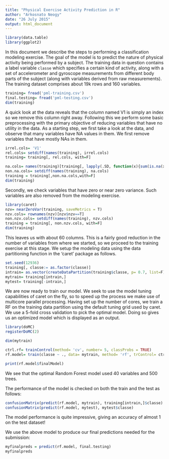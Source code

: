 ```yaml
---
title: "Physical Exercise Activity Prediction in R"
author: "Arkosnato Neogy"
date: "26 July 2015"
output: html_document
---
```


```r
library(data.table)
library(ggplot2)
```

In this document we describe the steps to performing a classification modeling exercise. The goal of the model is to predict the nature of physical activity being performed by a subject. The training data in question contains a label variable `classe` which specifies a certain kind of activity, along with a set of accelerometer and gyroscope measurements from different body parts of the subject (along with variables derived from raw measurements). The training dataset comprises about 19k rows and 160 variables.

```r
training= fread('pml-training.csv')
final.testing= fread('pml-testing.csv')
dim(training)
```

A quick look at the data reveals that the column named V1 is simply an index so we remove this column right away. Following this we perform some basic preprocessing with the primary objective of reducing variables that have no utility in the data. As a starting step, we first take a look at the data, and observe that many variables have NA values in them. We first remove variables that have mostly NAs in them. 

```r
irrel.cols= 'V1'
rel.cols= setdiff(names(training), irrel.cols)
training= training[, rel.cols, with=F]

na.cols= names(training)[training[, lapply(.SD, function(x){sum(is.na(x))}), .SDcols= names(training)]>19000]
non.na.cols= setdiff(names(training), na.cols)
training = training[,non.na.cols,with=F]
dim(training)
```

Secondly, we check variables that have zero or near zero variance. Such variables are also removed from the modeling exercise. 

```r
library(caret)
nzv= nearZeroVar(training, saveMetrics = T)
nzv.cols= rownames(nzv)[nzv$nzv==T]
non.nzv.cols= setdiff(names(training), nzv.cols)
training = training[, non.nzv.cols, with=F]
dim(training)
```

This leaves us with about 60 columns. This is a fairly good reduction in the number of variables from where we started, so we proceed to the training exercise at this stage. We setup the modeling data using the data partitioning function in the 'caret' package as follows.

```r
set.seed(12936)
training[, classe:= as.factor(classe)]
intrain= as.vector(createDataPartition(training$classe, p= 0.7, list=F))
mytrain= training[intrain,]
mytest= training[-intrain,]
```

We are now ready to train our model. We seek to use the model tuning capabilities of caret on the fly, so to speed up the process we make use of multicore parallel processing. Having set up the number of cores, we train a RF on the training data partition using the default tuning grid used by caret. We use a 5-fold cross validation to pick the optimal model. Doing so gives us an optimized model which is displayed as an output.


```r
library(doMC)
registerDoMC(2)

dim(mytrain)

ctrl.rf= trainControl(method= 'cv', number= 5, classProbs = TRUE)
rf.model= train(classe ~ ., data= mytrain, method= 'rf', trControl= ctrl.rf, allowParallel= T)

print(rf.model$finalModel)
```

We see that the optimal Random Forest model used 40 variables and 500 trees.

The performance of the model is checked on both the train and the test as follows:

```r
confusionMatrix(predict(rf.model, mytrain), training[intrain,]$classe)
confusionMatrix(predict(rf.model, mytest), mytest$classe)
```

The model performance is quite impressive, giving an accuracy of almost 1 on the test dataset!

We use the above model to produce our final predictions needed for the submission:

```r
myfinalpreds = predict(rf.model, final.testing)
myfinalpreds
```
